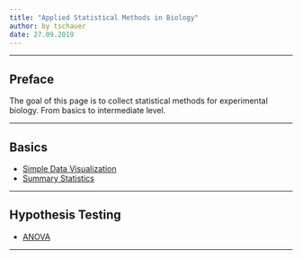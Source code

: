 ```yaml
---
title: "Applied Statistical Methods in Biology"
author: by tschauer
date: 27.09.2019
---
```

    

---

## Preface

The goal of this page is to collect statistical methods for experimental biology. From basics to intermediate level. 

---

## Basics

- [Simple Data Visualization](rmd_SimpleDataViz.html)
- [Summary Statistics](rmd_SumStats.html)

---

## Hypothesis Testing

- [ANOVA](rmd_Anova.html)

---
